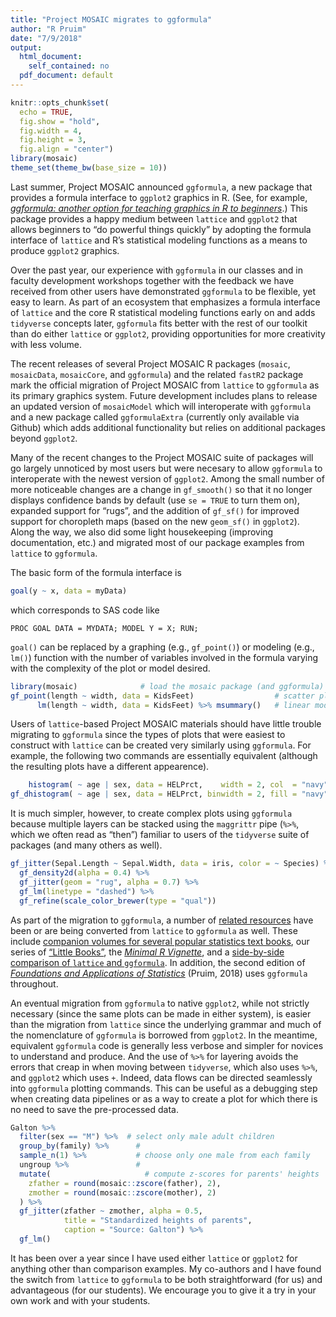 ```yaml
---
title: "Project MOSAIC migrates to ggformula"
author: "R Pruim"
date: "7/9/2018"
output:
  html_document: 
    self_contained: no
  pdf_document: default
---
```


```r
knitr::opts_chunk$set(
  echo = TRUE,
  fig.show = "hold",
  fig.width = 4,
  fig.height = 3,
  fig.align = "center")
library(mosaic)
theme_set(theme_bw(base_size = 10))
```

Last summer, 
Project MOSAIC announced `ggformula`, a new package that provides a formula interface to
`ggplot2` graphics in R.
(See, for example, 
[*ggformula: another option for teaching graphics in R to beginners*](https://www.r-bloggers.com/ggformula-another-option-for-teaching-graphics-in-r-to-beginners/).)
This package provides a happy medium between `lattice` and `ggplot2` that allows
beginners to "do powerful things quickly" by adopting the formula interface of
`lattice` and R's statistical modeling functions as a means to produce `ggplot2`
graphics.


Over the past year, our experience with `ggformula` in our classes and in
faculty development workshops together with the feedback we have received from
other users have demonstrated `ggformula` to be flexible, yet easy to learn. As
part of an ecosystem that emphasizes a formula interface of `lattice` and the
core R statistical modeling functions early on and adds `tidyverse` concepts
later, `ggformula` fits better with the rest of our toolkit than do either
`lattice` or `ggplot2`, providing opportunities for more creativity with less
volume.

The recent releases of several Project MOSAIC R packages (`mosaic`,
`mosaicData`, `mosaicCore`, and `ggformula`) and the related `fastR2` package
mark the official migration of Project MOSAIC from `lattice` to `ggformula` as
its primary graphics system.  Future development includes plans to release
an updated version of `mosaicModel` which will interoperate with `ggformula`
and a new package called `ggformulaExtra` (currently only available via Github)
which adds additional functionality but relies on additional packages beyond `ggplot2`.


Many of the recent changes to the Project MOSAIC suite of packages will go largely
unnoticed by most users but were necesary to allow `ggformula` to interoperate
with the newest version of `ggplot2`. Among the small number of more noticeable
changes are a change in `gf_smooth()` so that it no longer displays confidence
bands by default (use `se = TRUE` to turn them on), expanded support for "rugs",
and the addition of `gf_sf()` for improved support for choropleth maps (based on
the new `geom_sf()` in `ggplot2`). Along the way, we also did some light
housekeeping (improving documentation, etc.) and migrated most of our package
examples from `lattice` to `ggformula`.

The basic form of the formula interface is 

```r
goal(y ~ x, data = myData)
```

which corresponds to SAS code like

```
PROC GOAL DATA = MYDATA; MODEL Y = X; RUN;
```

`goal()` can be replaced by a graphing (e.g., `gf_point()`) or modeling
(e.g., `lm()`) function with the number of variables involved in the formula
varying with the complexity of the plot or model desired.

```r
library(mosaic)              # load the mosaic package (and ggformula)
gf_point(length ~ width, data = KidsFeet)                  # scatter plot 
      lm(length ~ width, data = KidsFeet) %>% msummary()   # linear model
```


Users of `lattice`-based Project MOSAIC materials should have little
trouble migrating to `ggformula` since the types of plots that were easiest to
construct with `lattice` can be created very similarly using `ggformula`.  For
example, the following two commands are essentially equivalent (although the
resulting plots have a different appearence).

```r
    histogram( ~ age | sex, data = HELPrct,    width = 2, col  = "navy")
gf_dhistogram( ~ age | sex, data = HELPrct, binwidth = 2, fill = "navy")
```

It is much simpler, however, to create complex plots using `ggformula` because
multiple layers can be stacked using the `maggrittr` pipe (`%>%`, which we
often read as "then") familiar to users of the `tidyverse` suite of packages (and
many others as well).

```r
gf_jitter(Sepal.Length ~ Sepal.Width, data = iris, color = ~ Species) %>%
  gf_density2d(alpha = 0.4) %>%
  gf_jitter(geom = "rug", alpha = 0.7) %>%
  gf_lm(linetype = "dashed") %>%
  gf_refine(scale_color_brewer(type = "qual"))
```

As part of the migration to `ggformula`, a number of [related resources](https://projectmosaic.github.io/mosaic/articles/mosaic-resources.html)
have been or are being converted from `lattice` to `ggformula` as well. These
include [companion volumes for several popular statistics text books](https://projectmosaic.github.io/mosaic/articles/mosaic-resources.html#textbook-related),
our series of ["Little Books"](https://projectmosaic.github.io/mosaic/articles/mosaic-resources.html#project-mosaic-little-books), 
the [*Minimal R Vignette*](https://cran.r-project.org/web/packages/mosaic/vignettes/MinimalRgg.pdf),
and a 
[side-by-side comparison of `lattice` and `ggformula`](https://projectmosaic.github.io/mosaic/articles/ggformula-lattice.html).
In addition, the second
edition of [*Foundations and Applications of Statistics*](https://bookstore.ams.org/amstext-28/)
(Pruim, 2018) uses `ggformula` throughout.

An eventual migration from `ggformula` to native `ggplot2`, while not strictly
necessary (since the same plots can be made in either system), is easier than
the migration from `lattice` since the underlying grammar and much of the
nomenclature of `ggformula` is borrowed from `ggplot2`.  In the meantime,
equivalent `ggformula` code is generally less verbose and simpler for novices to
understand and produce.  And the use of `%>%` for layering avoids the errors
that creap in when moving between `tidyverse`, which also uses `%>%`, and
`ggplot2` which uses `+`.  Indeed, data flows can be directed seamlessly into
`ggformula` plotting commands.  This can be useful as a debugging step when
creating data pipelines or as a way to create a plot for which there is no
need to save the pre-processed data.

```r
Galton %>%
  filter(sex == "M") %>%  # select only male adult children
  group_by(family) %>%      #
  sample_n(1) %>%           # choose only one male from each family
  ungroup %>%               #
  mutate(                     # compute z-scores for parents' heights
    zfather = round(mosaic::zscore(father), 2),
    zmother = round(mosaic::zscore(mother), 2)
  ) %>% 
  gf_jitter(zfather ~ zmother, alpha = 0.5, 
            title = "Standardized heights of parents",
            caption = "Source: Galton") %>%
  gf_lm()
```


It has been over a year since I have used either `lattice` or `ggplot2` for
anything other than comparison examples. My co-authors and I have found the
switch from `lattice` to `ggformula` to be both straightforward (for us) and
advantageous (for our students). We encourage you to give it a try in your own
work and with your students.
